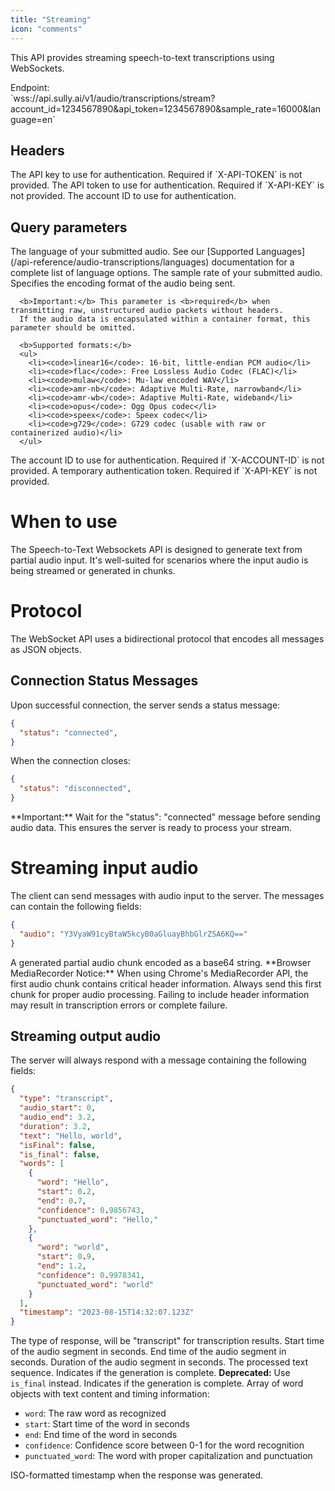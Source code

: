 ```yaml
---
title: "Streaming"
icon: "comments"
---
```


This API provides streaming speech-to-text transcriptions using WebSockets.

<Note>
Endpoint:<br/>`wss://api.sully.ai/v1/audio/transcriptions/stream?account_id=1234567890&api_token=1234567890&sample_rate=16000&language=en`
</Note>

## Headers

<ParamField query="X-API-KEY" type="string">
    The API key to use for authentication. Required if `X-API-TOKEN` is not provided.
</ParamField>

<ParamField query="X-API-TOKEN" type="string">
    The API token to use for authentication. Required if `X-API-KEY` is not provided.
</ParamField>

<ParamField query="X-ACCOUNT-ID" type="string">
    The account ID to use for authentication.
</ParamField>

## Query parameters

<ParamField query="language" type="string">
    The language of your submitted audio. See our [Supported Languages](/api-reference/audio-transcriptions/languages) documentation for a complete list of language options.
</ParamField>

<ParamField query="sample_rate" type="string">
    The sample rate of your submitted audio.
</ParamField>

<ParamField query="encoding" type="string">
      Specifies the encoding format of the audio being sent.
      
      <b>Important:</b> This parameter is <b>required</b> when transmitting raw, unstructured audio packets without headers. 
      If the audio data is encapsulated within a container format, this parameter should be omitted.

      <b>Supported formats:</b>
      <ul>
        <li><code>linear16</code>: 16-bit, little-endian PCM audio</li>
        <li><code>flac</code>: Free Lossless Audio Codec (FLAC)</li>
        <li><code>mulaw</code>: Mu-law encoded WAV</li>
        <li><code>amr-nb</code>: Adaptive Multi-Rate, narrowband</li>
        <li><code>amr-wb</code>: Adaptive Multi-Rate, wideband</li>
        <li><code>opus</code>: Ogg Opus codec</li>
        <li><code>speex</code>: Speex codec</li>
        <li><code>g729</code>: G729 codec (usable with raw or containerized audio)</li>
      </ul>
</ParamField>

<ParamField query="account_id" type="string">
    The account ID to use for authentication. Required if `X-ACCOUNT-ID` is not provided.
</ParamField>

<ParamField query="api_token" type="string">
    A temporary authentication token. Required if `X-API-KEY` is not provided.
</ParamField>

# When to use

The Speech-to-Text Websockets API is designed to generate text from partial audio input. It's well-suited for scenarios where the input audio is being streamed or generated in chunks.

# Protocol

The WebSocket API uses a bidirectional protocol that encodes all messages as JSON objects.

## Connection Status Messages

Upon successful connection, the server sends a status message:

```json
{
  "status": "connected",
}
```

When the connection closes:

```json
{
  "status": "disconnected",
}
```

<Note>
  **Important:** Wait for the "status": "connected" message before sending audio data. This ensures the server is ready to process your stream.
</Note>

# Streaming input audio

The client can send messages with audio input to the server. The messages can contain the following fields:
```json
{
  "audio": "Y3VyaW91cyBtaW5kcyB0aGluayBhbGlrZSA6KQ=="
}
```

<ParamField body="audio" type="string" required>
    A generated partial audio chunk encoded as a base64 string.
</ParamField>

<Note>
  **Browser MediaRecorder Notice:** When using Chrome's MediaRecorder API, the first audio chunk contains critical header information. Always send this first chunk for proper audio processing. Failing to include header information may result in transcription errors or complete failure.
</Note>

## Streaming output audio

The server will always respond with a message containing the following fields:

```json Response message
{
  "type": "transcript",
  "audio_start": 0,
  "audio_end": 3.2,
  "duration": 3.2,
  "text": "Hello, world",
  "isFinal": false, 
  "is_final": false,
  "words": [
    {
      "word": "Hello",
      "start": 0.2,
      "end": 0.7,
      "confidence": 0.9856743,
      "punctuated_word": "Hello,"
    },
    {
      "word": "world",
      "start": 0.9,
      "end": 1.2,
      "confidence": 0.9978341,
      "punctuated_word": "world"
    }
  ],
  "timestamp": "2023-08-15T14:32:07.123Z"
}
```

<ResponseField name="type" type="string">
  The type of response, will be "transcript" for transcription results.
</ResponseField>

<ResponseField name="audio_start" type="number">
  Start time of the audio segment in seconds.
</ResponseField>

<ResponseField name="audio_end" type="number">
  End time of the audio segment in seconds.
</ResponseField>

<ResponseField name="duration" type="number">
  Duration of the audio segment in seconds.
</ResponseField>

<ResponseField name="text" type="string">
  The processed text sequence.
</ResponseField>

<ResponseField name="isFinal" type="boolean" deprecated>
  Indicates if the generation is complete. <b>Deprecated:</b> Use <code>is_final</code> instead.
</ResponseField>

<ResponseField name="is_final" type="boolean">
  Indicates if the generation is complete.
</ResponseField>

<ResponseField name="words" type="array">
  Array of word objects with text content and timing information:
  <ul>
    <li><code>word</code>: The raw word as recognized</li>
    <li><code>start</code>: Start time of the word in seconds</li>
    <li><code>end</code>: End time of the word in seconds</li>
    <li><code>confidence</code>: Confidence score between 0-1 for the word recognition</li>
    <li><code>punctuated_word</code>: The word with proper capitalization and punctuation</li>
  </ul>
</ResponseField>

<ResponseField name="timestamp" type="string">
  ISO-formatted timestamp when the response was generated.
</ResponseField>
